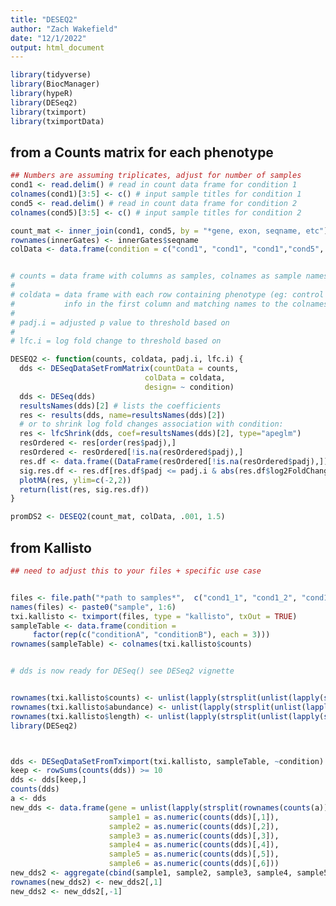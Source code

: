```yaml
---
title: "DESEQ2"
author: "Zach Wakefield"
date: "12/1/2022"
output: html_document
---
```


```r
library(tidyverse)
library(BiocManager)
library(hypeR)
library(DESeq2)
library(tximport)
library(tximportData)
```


## from a Counts matrix for each phenotype


```r
## Numbers are assuming triplicates, adjust for number of samples
cond1 <- read.delim() # read in count data frame for condition 1
colnames(cond1)[3:5] <- c() # input sample titles for condition 1
cond5 <- read.delim() # read in count data frame for condition 2
colnames(cond5)[3:5] <- c() # input sample titles for condition 2

count_mat <- inner_join(cond1, cond5, by = "*gene, exon, seqname, etc")[c(1:5, 7:9)]
rownames(innerGates) <- innerGates$seqname
colData <- data.frame(condition = c("cond1", "cond1", "cond1","cond5", "cond5", "cond5"), row.names = c("cond1_1", "cond1_2", "cond1_3","cond5_1", "cond5_2", "cond5_3"))


# counts = data frame with columns as samples, colnames as sample names
# 
# coldata = data frame with each row containing phenotype (eg: control vs experimental)
#           info in the first column and matching names to the colnames from counts data frame in the second column 
#           
# padj.i = adjusted p value to threshold based on
# 
# lfc.i = log fold change to threshold based on

DESEQ2 <- function(counts, coldata, padj.i, lfc.i) {
  dds <- DESeqDataSetFromMatrix(countData = counts,
                              colData = coldata,
                              design= ~ condition)
  dds <- DESeq(dds)
  resultsNames(dds)[2] # lists the coefficients
  res <- results(dds, name=resultsNames(dds)[2])
  # or to shrink log fold changes association with condition:
  res <- lfcShrink(dds, coef=resultsNames(dds)[2], type="apeglm")
  resOrdered <- res[order(res$padj),]
  resOrdered <- resOrdered[!is.na(resOrdered$padj),]
  res.df <- data.frame((DataFrame(resOrdered[!is.na(resOrdered$padj),])))
  sig.res.df <- res.df[res.df$padj <= padj.i & abs(res.df$log2FoldChange) >= lfc.i,]
  plotMA(res, ylim=c(-2,2))
  return(list(res, sig.res.df))
}

promDS2 <- DESEQ2(count_mat, colData, .001, 1.5)
```


## from Kallisto

```r

## need to adjust this to your files + specific use case


files <- file.path("*path to samples*",  c("cond1_1", "cond1_2", "cond1_3", "cond2_1", "cond2_2", "cond2_3"), "abundance.h5")
names(files) <- paste0("sample", 1:6)
txi.kallisto <- tximport(files, type = "kallisto", txOut = TRUE)
sampleTable <- data.frame(condition = 
     factor(rep(c("conditionA", "conditionB"), each = 3)))
rownames(sampleTable) <- colnames(txi.kallisto$counts)


# dds is now ready for DESeq() see DESeq2 vignette


rownames(txi.kallisto$counts) <- unlist(lapply(strsplit(unlist(lapply(strsplit(rownames(txi.kallisto$counts), split = "[|]"), "[[", 2)), split = "[.]"), "[[", 1))
rownames(txi.kallisto$abundance) <- unlist(lapply(strsplit(unlist(lapply(strsplit(rownames(txi.kallisto$abundance), split = "[|]"), "[[", 2)), split = "[.]"), "[[", 1))
rownames(txi.kallisto$length) <- unlist(lapply(strsplit(unlist(lapply(strsplit(rownames(txi.kallisto$length), split = "[|]"), "[[", 2)), split = "[.]"), "[[", 1))
library(DESeq2)



dds <- DESeqDataSetFromTximport(txi.kallisto, sampleTable, ~condition)
keep <- rowSums(counts(dds)) >= 10
dds <- dds[keep,]
counts(dds)
a <- dds
new_dds <- data.frame(gene = unlist(lapply(strsplit(rownames(counts(a)), split = "[.]"), "[[", 1)),
                      sample1 = as.numeric(counts(dds)[,1]),
                      sample2 = as.numeric(counts(dds)[,2]),
                      sample3 = as.numeric(counts(dds)[,3]),
                      sample4 = as.numeric(counts(dds)[,4]),
                      sample5 = as.numeric(counts(dds)[,5]),
                      sample6 = as.numeric(counts(dds)[,6]))
new_dds2 <- aggregate(cbind(sample1, sample2, sample3, sample4, sample5, sample6) ~ gene, data = new_dds, FUN = sum, na.rm = TRUE)
rownames(new_dds2) <- new_dds2[,1]
new_dds2 <- new_dds2[,-1]



```



